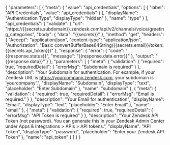 {
    "parameters": [
        {
            "meta": {
                "value": "api_credentials",
                "options": [
                    {
                        "label": "API Credentials",
                        "value": "api_credentials"
                    }
                ],
                "displayName": "Authentication Type",
                "displayType": "hidden"
            },
            "name": "type"
        }
    ],
    "api_credentials": {
        "validate": {
            "url": "https://{{secrets.subdomain}}.zendesk.com/api/v2/channels/voice/greeting_categories",
            "body": {
                "data": "{{secrets}}"
            },
            "method": "get",
            "headers": {
                "Accept": "application/json",
                "content-type": "application/json",
                "Authorization": "Basic convertBufferBase64String({{secrets.email}}/token:{{secrets.api_token}})"
            },
            "response": {
                "error": {
                    "code": "{{response.status}}",
                    "message": "{{response.data.error}}"
                },
                "output": "{{response.data}}"
            }
        },
        "parameters": [
            {
                "meta": {
                    "validation": {
                        "required": true,
                        "requiredDetail": {
                            "errorMsg": "Subdomain is required"
                        }
                    },
                    "description": "Your Subdomain for authentication. For example, if your Zendesk URL is https://yourcompany.zendesk.com, your subdomain is 'yourcompany'.",
                    "displayName": "Subdomain",
                    "displayType": "text",
                    "placeholder": "Enter Subdomain"
                },
                "name": "subdomain"
            },
            {
                "meta": {
                    "validation": {
                        "required": true,
                        "requiredDetail": {
                            "errorMsg": "Email is required."
                        }
                    },
                    "description": "Your Email for authentication",
                    "displayName": "Email",
                    "displayType": "text",
                    "placeholder": "Enter Email"
                },
                "name": "email"
            },
            {
                "meta": {
                    "validation": {
                        "required": true,
                        "requiredDetail": {
                            "errorMsg": "API Token is required"
                        }
                    },
                    "description": "Your Zendesk API Token (not password). You can generate this in your Zendesk Admin Center under Apps & Integrations > APIs > API tokens.",
                    "displayName": "API Token",
                    "displayType": "password",
                    "placeholder": "Enter your Zendesk API Token"
                },
                "name": "api_token"
            }
        ]
    }
}